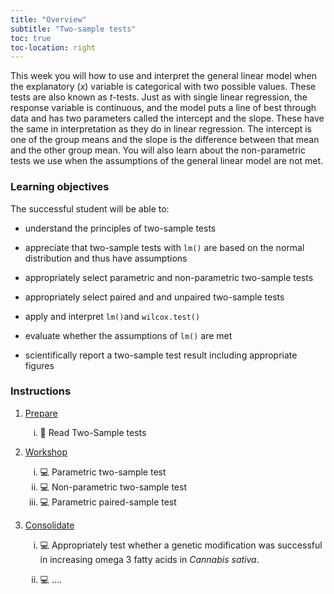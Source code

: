 ```yaml
---
title: "Overview"
subtitle: "Two-sample tests"
toc: true
toc-location: right
---
```


This week you will how to use and interpret the general linear model when the explanatory (*x*) variable is categorical with two possible values. These tests are also known as *t*-tests. Just as with single linear regression, the response variable is continuous, and the model puts a line of best through data and has two parameters called the intercept and the slope. These have the same in interpretation as they do in linear regression. The intercept is one of the group means and the slope is the difference between that mean and the other group mean. You will also learn about the non-parametric tests we use when the assumptions of the general linear model are not met. 


### Learning objectives

The successful student will be able to:

-   understand the principles of two-sample tests

-   appreciate that two-sample tests with `lm()` are based on the normal distribution
and thus have assumptions

-   appropriately select parametric and non-parametric two-sample tests

-   appropriately select paired and and unpaired two-sample tests

-   apply and interpret `lm()`and `wilcox.test()`

-   evaluate whether the assumptions of `lm()` are met

-   scientifically report a two-sample test result including appropriate figures

### Instructions

1.  [Prepare](study_before_workshop.qmd)

    i.  📖 Read Two-Sample tests


2.  [Workshop](workshop.qmd)
    
    i.   💻 Parametric two-sample test
    ii.  💻 Non-parametric two-sample test
    iii. 💻 Parametric paired-sample test

3.  [Consolidate](study_after_workshop.qmd)

    i.  💻 Appropriately test whether a genetic modification was successful in increasing omega 3 fatty acids in *Cannabis sativa*. 

    ii. 💻 .... 
